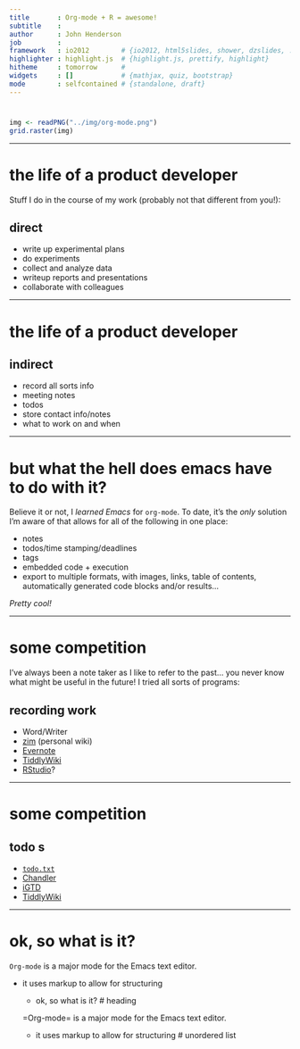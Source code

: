 ```yaml
---
title       : Org-mode + R = awesome!
subtitle    : 
author      : John Henderson
job         : 
framework   : io2012        # {io2012, html5slides, shower, dzslides, ...}
highlighter : highlight.js  # {highlight.js, prettify, highlight}
hitheme     : tomorrow      # 
widgets     : []            # {mathjax, quiz, bootstrap}
mode        : selfcontained # {standalone, draft}
---
```


# 

```r
img <- readPNG("../img/org-mode.png")
grid.raster(img)
```

---

# the life of a product developer

Stuff I do in the course of my work (probably not that different from you!):

## direct

-   write up experimental plans
-   do experiments
-   collect and analyze data
-   writeup reports and presentations
-   collaborate with colleagues

---

# the life of a product developer

## indirect

-   record all sorts info
-   meeting notes
-   todos
-   store contact info/notes
-   what to work on and when

---

# but what the hell does emacs have to do with it?

Believe it or not, I *learned Emacs* for `org-mode`. To date, it's the *only* solution I'm
aware of that allows for all of the following in one place:

-   notes
-   todos/time stamping/deadlines
-   tags
-   embedded code + execution
-   export to multiple formats, with images, links, table of contents, automatically
    generated code blocks and/or results&#x2026;

*Pretty cool!*

---

# some competition

I've always been a note taker as I like to refer to the past&#x2026; you never know what
might be useful in the future! I tried all sorts of programs:

## recording work

-   Word/Writer
-   [zim](http://zim-wiki.org/) (personal wiki)
-   [Evernote](https://evernote.com/)
-   [TiddlyWiki](http://tiddlywiki.com/)
-   [RStudio](https://www.rstudio.com/)?

---

# some competition

## todo s

-   [`todo.txt`](http://todotxt.com/)
-   [Chandler](https://en.wikipedia.org/wiki/Chandler_(software))
-   [iGTD](https://itunes.apple.com/us/app/igtd/id488595283?mt=8)
-   [TiddlyWiki](http://tiddlywiki.com/)

---

# ok, so what is it?

`Org-mode` is a major mode for the Emacs text editor.

-   it uses markup to allow for structuring

    * ok, so what is it?                          # heading
    
    =Org-mode= is a major mode for the Emacs text editor.
    - it uses markup to allow for structuring     # unordered list
